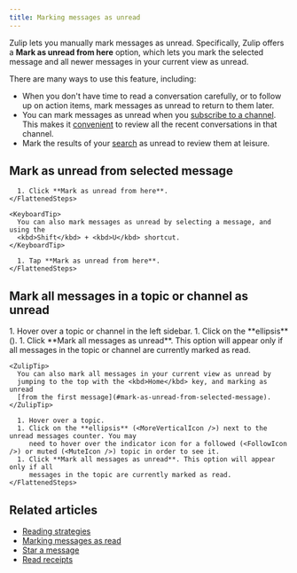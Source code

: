 ```yaml
---
title: Marking messages as unread
---
```



Zulip lets you manually mark messages as unread. Specifically, Zulip offers a
**Mark as unread from here** option, which lets you mark the selected message
and all newer messages in your current view as unread.

There are many ways to use this feature, including:

* When you don't have time to read a conversation carefully, or to follow up on
  action items, mark messages as unread to return to them later.
* You can mark messages as unread when you [subscribe to a
  channel](/help/introduction-to-channels#browse-and-subscribe-to-channels). This makes it
  [convenient](/help/reading-strategies) to review all the recent
  conversations in that channel.
* Mark the results of your [search](/help/search-for-messages) as unread to
  review them at leisure.

## Mark as unread from selected message

<Tabs>
  <TabItem label="Desktop/Web">
    <FlattenedSteps>
      <MessageActionsMenu />

      1. Click **Mark as unread from here**.
    </FlattenedSteps>

    <KeyboardTip>
      You can also mark messages as unread by selecting a message, and using the
      <kbd>Shift</kbd> + <kbd>U</kbd> shortcut.
    </KeyboardTip>
  </TabItem>

  <TabItem label="Mobile">
    <FlattenedSteps>
      <MessageLongPressMenu />

      1. Tap **Mark as unread from here**.
    </FlattenedSteps>
  </TabItem>
</Tabs>

## Mark all messages in a topic or channel as unread

<Tabs>
  <TabItem label="Via left sidebar">
    <Steps>
      1. Hover over a topic or channel in the left sidebar.
      1. Click on the **ellipsis** (<MoreVerticalIcon />).
      1. Click **Mark all messages as unread**. This option will appear only if all
         messages in the topic or channel are currently marked as read.
    </Steps>

    <ZulipTip>
      You can also mark all messages in your current view as unread by
      jumping to the top with the <kbd>Home</kbd> key, and marking as unread
      [from the first message](#mark-as-unread-from-selected-message).
    </ZulipTip>
  </TabItem>

  <TabItem label="Via recent conversations">
    <FlattenedSteps>
      <GoToRecentConversations />

      1. Hover over a topic.
      1. Click on the **ellipsis** (<MoreVerticalIcon />) next to the unread messages counter. You may
         need to hover over the indicator icon for a followed (<FollowIcon />) or muted (<MuteIcon />) topic in order to see it.
      1. Click **Mark all messages as unread**. This option will appear only if all
         messages in the topic are currently marked as read.
    </FlattenedSteps>
  </TabItem>
</Tabs>

## Related articles

* [Reading strategies](/help/reading-strategies)
* [Marking messages as read](/help/marking-messages-as-read)
* [Star a message](/help/star-a-message)
* [Read receipts](/help/read-receipts)
